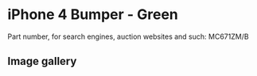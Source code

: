 
# iPhone 4 Bumper - Green

Part number, for search engines, auction websites and such: MC671ZM/B

## Image gallery

<div style={{ width: "768px" }}>
  <GalleryComponent
    images={[
      {
        original: "/everysource/MC671.png",
        thumbnail: "/everypreview/MC671.png",
      },
      {
        original: "/everysource/MC671_AV1.png",
        thumbnail: "/everypreview/MC671_AV1.png",
      },
      {
        original: "/everysource/MC671_AV2.png",
        thumbnail: "/everypreview/MC671_AV2.png",
      },
      {
        original: "/everysource/MC671_AV3.png",
        thumbnail: "/everypreview/MC671_AV3.png",
      },
      {
        original: "/everysource/MC671_AV4.png",
        thumbnail: "/everypreview/MC671_AV4.png",
      },
      {
        original: "/everysource/MC671_AV5.png",
        thumbnail: "/everypreview/MC671_AV5.png",
      }
    ]}
  />
</div>